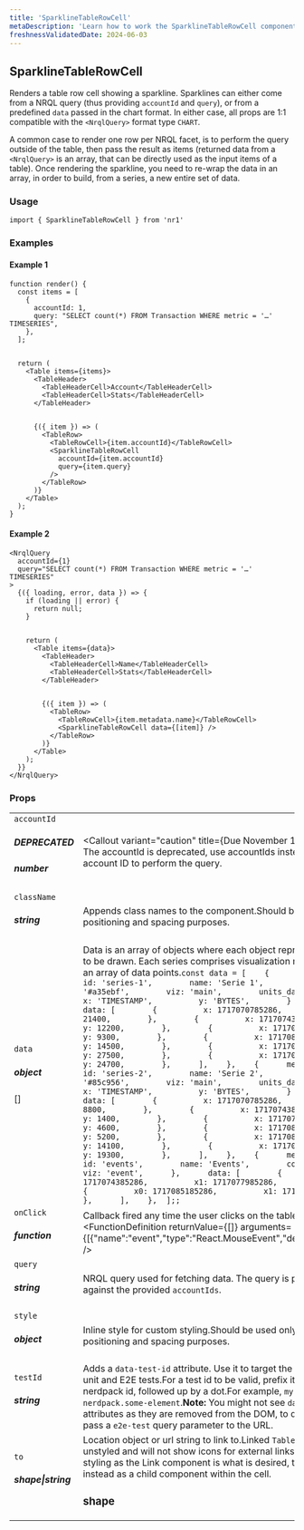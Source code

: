 ```yaml
---
title: 'SparklineTableRowCell'
metaDescription: 'Learn how to work the SparklineTableRowCell component'
freshnessValidatedDate: 2024-06-03
---
```

## SparklineTableRowCell

Renders a table row cell showing a sparkline. Sparklines can either come from a NRQL query (thus providing `accountId` and `query`), or from a predefined `data` passed in the chart format. In either case, all props are 1:1 compatible with the `<NrqlQuery>` format type `CHART`.

A common case to render one row per NRQL facet, is to perform the query outside of the table, then pass the result as items (returned data from a `<NrqlQuery>` is an array, that can be directly used as the input items of a table). Once rendering the sparkline, you need to re-wrap the data in an array, in order to build, from a series, a new entire set of data.

### Usage

```
import { SparklineTableRowCell } from 'nr1'
```



### Examples

#### Example 1

```
function render() {
  const items = [
    {
      accountId: 1,
      query: "SELECT count(*) FROM Transaction WHERE metric = '…' TIMESERIES",
    },
  ];


  return (
    <Table items={items}>
      <TableHeader>
        <TableHeaderCell>Account</TableHeaderCell>
        <TableHeaderCell>Stats</TableHeaderCell>
      </TableHeader>


      {({ item }) => (
        <TableRow>
          <TableRowCell>{item.accountId}</TableRowCell>
          <SparklineTableRowCell
            accountId={item.accountId}
            query={item.query}
          />
        </TableRow>
      )}
    </Table>
  );
}
```



#### Example 2

```
<NrqlQuery
  accountId={1}
  query="SELECT count(*) FROM Transaction WHERE metric = '…' TIMESERIES"
>
  {({ loading, error, data }) => {
    if (loading || error) {
      return null;
    }


    return (
      <Table items={data}>
        <TableHeader>
          <TableHeaderCell>Name</TableHeaderCell>
          <TableHeaderCell>Stats</TableHeaderCell>
        </TableHeader>


        {({ item }) => (
          <TableRow>
            <TableRowCell>{item.metadata.name}</TableRowCell>
            <SparklineTableRowCell data={[item]} />
          </TableRow>
        )}
      </Table>
    );
  }}
</NrqlQuery>
```



### Props

|                                         |                                                                                                                                                                                                                                                                                                                                                                                                                                                                                                                                                                                                                                                                                                                                                                                                                                                                                                                                                                                                                                                                                                                                                                                                                                                                                                                                                                                                                                                                                                                                                                                                                                                                                                                                                                              |
| --------------------------------------- | ---------------------------------------------------------------------------------------------------------------------------------------------------------------------------------------------------------------------------------------------------------------------------------------------------------------------------------------------------------------------------------------------------------------------------------------------------------------------------------------------------------------------------------------------------------------------------------------------------------------------------------------------------------------------------------------------------------------------------------------------------------------------------------------------------------------------------------------------------------------------------------------------------------------------------------------------------------------------------------------------------------------------------------------------------------------------------------------------------------------------------------------------------------------------------------------------------------------------------------------------------------------------------------------------------------------------------------------------------------------------------------------------------------------------------------------------------------------------------------------------------------------------------------------------------------------------------------------------------------------------------------------------------------------------------------------------------------------------------------------------------------------------------- |
| `accountId` <h5>DEPRECATED</h5> <h5>number</h5> | <Callout variant="caution" title={Due November 1st, 2022} > The accountId is deprecated, use accountIds instead </Callout>Sets the account ID to perform the query.                                                                                                                                                                                                                                                                                                                                                                                                                                                                                                                                                                                                                                                                                                                                                                                                                                                                                                                                                                                                                                                                                                                                                                                                                                                                                                                                                                                                                                                                                                                                                                                               |
| `className` <h5>string</h5>                 | Appends class names to the component.Should be used only for positioning and spacing purposes.                                                                                                                                                                                                                                                                                                                                                                                                                                                                                                                                                                                                                                                                                                                                                                                                                                                                                                                                                                                                                                                                                                                                                                                                                                                                                                                                                                                                                                                                                                                                                                                                                                                                               |
| `data` <h5>object</h5>\[]                   | Data is an array of objects where each object represents a series to be drawn. Each series comprises visualization metadata and an array of data points.``` const data = [    {      metadata: {        id: 'series-1',        name: 'Serie 1',        color: '#a35ebf',        viz: 'main',        units_data: {          x: 'TIMESTAMP',          y: 'BYTES',        }      },      data: [        {          x: 1717070785286,          y: 21400,        },        {          x: 1717074385286,          y: 12200,        },        {          x: 1717077985286,          y: 9300,        },        {          x: 1717081585286,          y: 14500,        },        {          x: 1717085185286,          y: 27500,        },        {          x: 1717088785286,          y: 24700,        },      ],    },    {      metadata: {        id: 'series-2',        name: 'Serie 2',        color: '#85c956',        viz: 'main',        units_data: {          x: 'TIMESTAMP',          y: 'BYTES',        }      },      data: [        {          x: 1717070785286,          y: 8800,        },        {          x: 1717074385286,          y: 1400,        },        {          x: 1717077985286,          y: 4600,        },        {          x: 1717081585286,          y: 5200,        },        {          x: 1717085185286,          y: 14100,        },        {          x: 1717088785286,          y: 19300,        },      ],    },    {      metadata: {        id: 'events',        name: 'Events',        color: 'red',        viz: 'event',      },      data: [        {          x0: 1717074385286,          x1: 1717077985286,        },        {          x0: 1717085185286,          x1: 1717085185286,        },      ],    },  ];; ``` |
| `onClick` <h5>function</h5>                 | Callback fired any time the user clicks on the table cell.<FunctionDefinition returnValue={[]} arguments={[{"name":"event","type":"React.MouseEvent","description":""}]} />                                                                                                                                                                                                                                                                                                                                                                                                                                                                                                                                                                                                                                                                                                                                                                                                                                                                                                                                                                                                                                                                                                                                                                                                                                                                                                                                                                                                                                                                                                                                                                              |
| `query` <h5>string</h5>                     | NRQL query used for fetching data. The query is performed against the provided `accountIds`.                                                                                                                                                                                                                                                                                                                                                                                                                                                                                                                                                                                                                                                                                                                                                                                                                                                                                                                                                                                                                                                                                                                                                                                                                                                                                                                                                                                                                                                                                                                                                                                                                                                                                 |
| `style` <h5>object</h5>                     | Inline style for custom styling.Should be used only for positioning and spacing purposes.                                                                                                                                                                                                                                                                                                                                                                                                                                                                                                                                                                                                                                                                                                                                                                                                                                                                                                                                                                                                                                                                                                                                                                                                                                                                                                                                                                                                                                                                                                                                                                                                                                                                                    |
| `testId` <h5>string</h5>                    | Adds a `data-test-id` attribute. Use it to target the component in unit and E2E tests.For a test id to be valid, prefix it with your nerdpack id, followed up by a dot.For example, `my-nerdpack.some-element`.**Note:** You might not see `data-test-id` attributes as they are removed from the DOM, to debug them pass a `e2e-test` query parameter to the URL.                                                                                                                                                                                                                                                                                                                                                                                                                                                                                                                                                                                                                                                                                                                                                                                                                                                                                                                                                                                                                                                                                                                                                                                                                                                                                                                                                                                                           |
| `to` <h5>shape\|string</h5>                 | Location object or url string to link to.Linked `TableRowCell`s are unstyled and will not show icons for external links. If the same styling as the Link component is what is desired, then use a `Link` instead as a child component within the cell.<h3>shape</h3>|                                      |   | | ------------------------------------ | - | | `pathname` <h5>REQUIRED</h5><h5>string</h5> |   | | `search` <h5>string</h5>                 |   | | `hash` <h5>string</h5>                   |   |                                                                                                                                                                                                                                                                                                                                                                                                                                                                                                                                                                                                                                                                                                                                                                                                                                                                                                                                                                                                                                                                                                                                                                                                                                                                              |